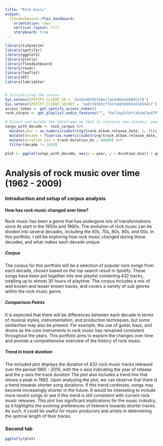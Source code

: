 ```yaml
---
title: "Rock music"
output: 
  flexdashboard::flex_dashboard:
    orientation: rows
    vertical_layout: fill
    storyboard: true
---
```

```r
library(tidyverse)
library(spotifyr)
library(ggplot2)
library(plotly)
library(flexdashboard)
library(readr)
library(leaflet)
library(DT)
library(lubridate)


# Initializing the corpus
Sys.setenv(SPOTIFY_CLIENT_ID = '4a10e40fdb7a4ec7ae3a8bade60021fd')
Sys.setenv(SPOTIFY_CLIENT_SECRET = '5e0729383c7741feb83d455e9185d417')
access_token <- get_spotify_access_token()
rock_corpus <- get_playlist_audio_features("", "6afJzgJnlHrCa0imChp47P")

# Filter and mutate the dataframe so that it contains new columns; year, decade, duration in minutes.
songs_with_decade <- rock_corpus %>%
  mutate(year = as.numeric(substring(track.album.release_date, 1, 4))) %>%
  mutate(decade = floor(as.numeric(substring(track.album.release_date, 1, 4)) / 10) * 10) %>%
  mutate(duration_min = track.duration_ms / 60000) %>%
  filter(decade != 2010)

plot <- ggplot(songs_with_decade, aes(x = year, y = duration_min)) + geom_point() + scale_y_log10() + geom_smooth(method = "lm", formula = y ~ poly(x, 4), se = FALSE) + xlab("Year") + ylab("Track duration (minutes)") + ggtitle("Track duration in rock music per year (1962 - 2009)")
```

# Analysis of rock music over time (1962 - 2009)

### Introduction and setup of corpus analysis

#### How has rock music changed over time?

Rock music has been a genre that has undergone lots of transformations since its start in the 1950s and 1960s. The evolution of rock music can be divided into several decades, including the 60s, 70s, 80s, 90s, and 00s. In this portfolio, I will be exploring how rock music changed during these decades, and what makes each decade unique.

##### Corpus

The corpus for this portfolio will be a selection of popular rock songs from each decade, chosen based on the top search result in Spotify. These songs have been put together into one playlist containing 432 tracks, totalling up to almost 30 hours of playtime. The corpus includes a mix of well known and lesser known tracks, and covers a variety of sub genres within the rock music genre.

##### Comparison Points

It is expected that there will be differences between each decade in terms of musical styles, instrumentation, and production techniques, but some similarities may also be present. For example, the use of guitar, bass, and drums as the core instruments in rock music has remained consistent throughout the years. This portfolio aims to explore the changes over time and provide a comprehensive overview of the history of rock music.

##### Trend in track duration

The included plot displays the duration of 432 rock music tracks released over the period 1960 - 2010, with the x-axis indicating the year of release and the y-axis the track duration The plot also includes a trend line that shows a peak in 1982. Upon analyzing the plot, we can observe that there is a trend towards shorter song durations. If this trend continues, songs may become increasingly shorter in the future. It would be interesting to include more recent songs to see if this trend is still consistent with current rock music releases. This plot has significant implications for the music industry, as it highlights the evolving preferences of listeners towards shorter tracks. As such, it could be useful for music producers and artists in determining the optimal length of their tracks.

### Second tab
```r
ggplotly(plot)
```

